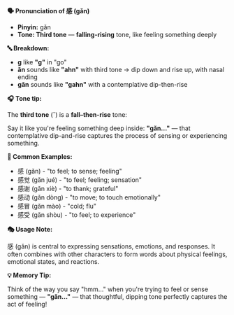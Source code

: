 **🗣️ Pronunciation of 感 (gǎn)**

- **Pinyin:** gǎn
- **Tone: Third tone** — **falling-rising** tone, like feeling something deeply

**🔤 Breakdown:**

- **g** like **"g"** in "go"
- **ǎn** sounds like **"ahn"** with third tone → dip down and rise up, with nasal ending
- **gǎn** sounds like **"gahn"** with a contemplative dip-then-rise

**🎧 Tone tip:**

The **third tone** (ˇ) is a **fall–then-rise** tone:

Say it like you're feeling something deep inside: **"gǎn..."** — that contemplative dip-and-rise
captures the process of sensing or experiencing something.

**📝 Common Examples:**

- 感 (gǎn) - "to feel; to sense; feeling"
- 感觉 (gǎn jué) - "to feel; feeling; sensation"
- 感谢 (gǎn xiè) - "to thank; grateful"
- 感动 (gǎn dòng) - "to move; to touch emotionally"
- 感冒 (gǎn mào) - "cold; flu"
- 感受 (gǎn shòu) - "to feel; to experience"

**🎭 Usage Note:**

感 (gǎn) is central to expressing sensations, emotions, and responses. It often combines with other
characters to form words about physical feelings, emotional states, and reactions.

**💡 Memory Tip:**

Think of the way you say "hmm..." when you're trying to feel or sense something — **"gǎn..."** —
that thoughtful, dipping tone perfectly captures the act of feeling!
